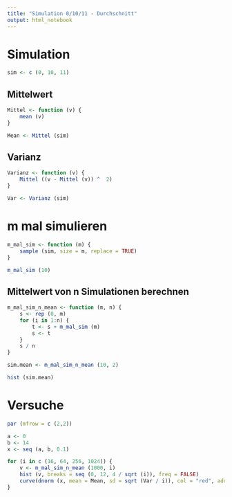 ```yaml
---
title: "Simulation 0/10/11 - Durchschnitt"
output: html_notebook
---
```


# Simulation

```r
sim <- c (0, 10, 11)
```

## Mittelwert

```r
Mittel <- function (v) {
    mean (v)
}
```

```r
Mean <- Mittel (sim)
```

## Varianz

```r
Varianz <- function (v) {
    Mittel ((v - Mittel (v)) ^  2)
}
```

```r
Var <- Varianz (sim)
```
# m mal simulieren

```r
m_mal_sim <- function (m) {
    sample (sim, size = m, replace = TRUE)
}
```

```r
m_mal_sim (10)
```

## Mittelwert von n Simulationen berechnen

```r
m_mal_sim_n_mean <- function (m, n) {
    s <- rep (0, m)
    for (i in 1:n) {
        t <- s + m_mal_sim (m)
        s <- t
    }
    s / n
}
```

```r
sim.mean <- m_mal_sim_n_mean (10, 2)
```

```r
hist (sim.mean)
```

# Versuche

```r
par (mfrow = c (2,2)) 

a <- 0
b <- 14
x <- seq (a, b, 0.1)

for (i in c (16, 64, 256, 1024)) {
    v <- m_mal_sim_n_mean (1000, i)
    hist (v, breaks = seq (0, 12, 4 / sqrt (i)), freq = FALSE)
    curve(dnorm (x, mean = Mean, sd = sqrt (Var / i)), col = "red", add = TRUE)
}
```
